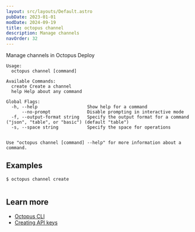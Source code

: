 ```yaml
---
layout: src/layouts/Default.astro
pubDate: 2023-01-01
modDate: 2024-09-19
title: octopus channel
description: Manage channels
navOrder: 32
---
```


Manage channels in Octopus Deploy

```
Usage:
  octopus channel [command]

Available Commands:
  create Create a channel
  help Help about any command

Global Flags:
  -h, --help                   Show help for a command
      --no-prompt              Disable prompting in interactive mode
  -f, --output-format string   Specify the output format for a command ("json", "table", or "basic") (default "table")
  -s, --space string           Specify the space for operations


Use "octopus channel [command] --help" for more information about a command.
```

## Examples

<SamplesInstance />

```
$ octopus channel create


```

## Learn more

- [Octopus CLI](/docs/octopus-rest-api/cli)
- [Creating API keys](/docs/octopus-rest-api/how-to-create-an-api-key)